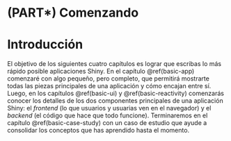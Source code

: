 # (PART\*) Comenzando {.unnumbered}

# Introducción {#basic-intro .unnumbered}

El objetivo de los siguientes cuatro capítulos es lograr que escribas lo más rápido posible aplicaciones Shiny.
En el capítulo \@ref(basic-app) comenzaré con algo pequeño, pero completo, que permitirá mostrarte todas las piezas principales de una aplicación y cómo encajan entre sí.
Luego, en los capítulos \@ref(basic-ui) y \@ref(basic-reactivity) comenzarás conocer los detalles de los dos componentes principales de una aplicación Shiny: el _frontend_ (lo que usuarios y usuarias ven en el navegador) y el _backend_ (el código que hace que todo funcione).
Terminaremos en el capítulo \@ref(basic-case-study) con un caso de estudio que ayude a consolidar los conceptos que has aprendido hasta el momento. 
